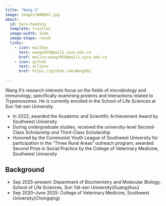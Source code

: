 ```yaml
---
title: "Wang X"
image: images/WANGXI.jpg
about:
  id: hero-heading
  template: trestles
  image-width: 12em
  image-shape: round
  links:
    - icon: mailbox
      text: wangx955@mail2.sysu.edu.cn
      href: mailto:wangx955@mail2.sysu.edu.cn
    - icon: github
      text: arlionn
      href: https://github.com/WangX02
    
---
```


::: {#hero-heading}

Wang X's research interests focus on the fields of microbiology and immunology, specifically examining proteins and interactions related to *Trypanosomes*. He is currently enrolled in the School of Life Sciences at Sun Yat-sen University.

- In 2022, awarded the Academic and Scientific Achievement Award by Southwest University
- During undergraduate studies, received the university-level Second-Class Scholarship and Third-Class Scholarship
- Honored by the Communist Youth League of Southwest University for participation in the “Three Rural Areas” outreach program; awarded Second Prize in Social Practice by the College of Veterinary Medicine, Southwest University

## Background

- Sep 2025–present: Department of Biochemistry and Molecular Biology, School of Life Sciences, Sun Yat-sen University(Guangzhou)
- Sep 2020–June 2025: College of Veterinary Medicine, Southwest University(Chongqing)
:::
